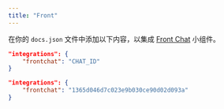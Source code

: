 ```yaml
---
title: "Front"
---
```


在你的 `docs.json` 文件中添加以下内容，以集成 [Front Chat](https://front.com) 小组件。

<CodeGroup>

```json Integration options in docs.json
"integrations": {
    "frontchat": "CHAT_ID"
}
```

```json 示例
"integrations": {
    "frontchat": "1365d046d7c023e9b030ce90d02d093a"
}
```

</CodeGroup>
